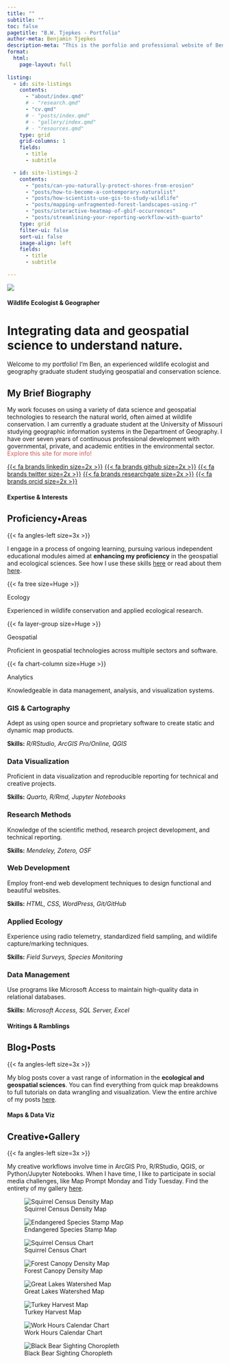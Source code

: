 ---
title: ""
subtitle: ""
toc: false
pagetitle: "B.W. Tjepkes - Portfolio"
author-meta: Benjamin Tjepkes
description-meta: "This is the porfolio and professional website of Benjamin Tjepkes."
format: 
  html:
    page-layout: full
    
listing:
  - id: site-listings
    contents:
      - "about/index.qmd"
      # - "research.qmd"
      - "cv.qmd"
      # - "posts/index.qmd"
      # - "gallery/index.qmd"
      # - "resources.qmd"
    type: grid
    grid-columns: 1
    fields: 
      - title
      - subtitle

  - id: site-listings-2
    contents:
      - "posts/can-you-naturally-protect-shores-from-erosion"
      - "posts/how-to-become-a-contemporary-naturalist"
      - "posts/how-scientists-use-gis-to-study-wildlife"
      - "posts/mapping-unfragmented-forest-landscapes-using-r"
      - "posts/interactive-heatmap-of-gbif-occurrences"
      - "posts/streamlining-your-reporting-workflow-with-quarto"
    type: grid
    filter-ui: false
    sort-ui: false
    image-align: left
    fields: 
      - title
      - subtitle

---

::: {.intro-banner .slide-in }

::: {.intro-headshot}

![](assets/img-ben-with-bear-2.jpg){.nolightbox .headshot-img}

:::


::: {.intro-content }
#### Wildlife Ecologist & Geographer
# Integrating data and geospatial science to understand nature.

Welcome to my portfolio! I'm Ben, an experienced wildlife ecologist and geography graduate student studying geospatial and conservation science.

:::
:::

::: {.index-intro-start}

::: {.index-intro-start-text}

## My Brief Biography

My work focuses on using a variety of data science and geospatial technologies to research the natural world, often aimed at wildlife conservation. I am currently a graduate student at the University of Missouri studying geographic information systems in the Department of Geography. I have over seven years of continuous professional development with governmental, private, and academic entities in the environmental sector. <span style="color:indianred;">Explore this site for more info!</span>

::: {.index-intro-start-icons}
[{{< fa brands linkedin size=2x >}}](https://www.linkedin.com/in/benjamintjepkes/) [{{< fa brands github size=2x >}}](https://github.com/btjepkes) [{{< fa brands twitter size=2x >}}](https://twitter.com/BTjepkes) [{{< fa brands researchgate size=2x >}}](https://www.researchgate.net/profile/Benjamin-Tjepkes) [{{< fa brands orcid size=2x >}}](https://orcid.org/0009-0002-5524-2675)
:::
:::

::: {.index-intro-start-buttons}




::: {#site-listings}

:::

:::

:::


:::{.about}

#### Expertise & Interests {.index-h4}
::: {.index-section-heading}
## Proficiency&#x2022;Areas {.index-h2}
::: {.index-h2-line}
:::
::: {.index-h2-icon}
{{< fa angles-left size=3x >}}
:::
:::
:::

:::{.index-section-text}
I engage in a process of ongoing learning, pursuing various independent educational modules aimed at **enhancing my proficiency** in the geospatial and ecological sciences. See how I use these skills [here](gallery/index.qmd) or read about them [here](posts/index.qmd).
:::

::: {.intro-icons}
::: {.icon-col}
::: {.icon-col-icon}
{{< fa tree size=Huge >}}
:::
::: {.icon-col-heading}
Ecology
:::
Experienced in wildlife conservation and applied ecological research.
:::
::: {.icon-col}
::: {.icon-col-icon}
{{< fa layer-group size=Huge >}}
:::
::: {.icon-col-heading}
Geospatial
:::
Proficient in geospatial technologies across multiple sectors and software.
:::
::: {.icon-col}
::: {.icon-col-icon}
{{< fa chart-column size=Huge >}}
:::
::: {.icon-col-heading}
Analytics
:::
Knowledgeable in data management, analysis, and visualization systems.
:::
:::


::: {.content-block}

::: {.features}

::: {.feature}

### GIS & Cartography

Adept as using open source and proprietary software to create static and dynamic map products.

::: {.learn-more}

**Skills:** *R/RStudio, ArcGIS Pro/Online, QGIS*

:::
:::
::: {.feature}

### Data Visualization

Proficient in data visualization and reproducible reporting for technical and creative projects.

::: {.learn-more}

**Skills:** *Quarto, R/Rmd, Jupyter Notebooks*
:::
:::
::: {.feature}

### Research Methods

Knowledge of the scientific method, research project development, and technical reporting.

::: {.learn-more}

**Skills:** *Mendeley, Zotero, OSF*
:::
:::
::: {.feature}

### Web Development

Employ front-end web development techniques to design functional and beautiful websites.

::: {.learn-more}

**Skills:** *HTML, CSS, WordPress, Git/GitHub*
:::
:::
::: {.feature}

### Applied Ecology

Experience using radio telemetry, standardized field sampling, and wildlife capture/marking techniques.

::: {.learn-more}

**Skills:** *Field Surveys, Species Monitoring*
:::
:::
::: {.feature}

### Data Management

Use programs like Microsoft Access to maintain high-quality data in relational databases.

::: {.learn-more}

**Skills:** *Microsoft Access, SQL Server, Excel*
:::
:::
:::
:::

::: {.about}

#### Writings & Ramblings {.index-h4}

::: {.index-section-heading}
## Blog&#x2022;Posts {.index-h2}

::: {.index-h2-line}
:::

::: {.index-h2-icon}
{{< fa angles-left size=3x >}}
:::
:::

:::

:::{.index-section-text}

My blog posts cover a vast range of information in the **ecological and geospatial sciences**. You can find everything from quick map breakdowns to full tutorials on data wrangling and visualization. View the entire archive of my posts [here](posts/index.qmd).

:::


::: {#site-listings-2}

:::






::: {.about}

#### Maps & Data Viz {.index-h4}

::: {.index-section-heading}
## Creative&#x2022;Gallery {.index-h2}

::: {.index-h2-line}
:::

::: {.index-h2-icon}
{{< fa angles-left size=3x >}}
:::
:::

:::

:::{.index-section-text}

My creative workflows involve time in ArcGIS Pro, R/RStudio, QGIS, or Python/Jupyter Notebooks. When I have time, I like to participate in social media challenges, like Map Prompt Monday and Tidy Tuesday. Find the entirety of my gallery [here](gallery/index.qmd).

:::


::: {.gallery}

![Squirrel Census Density Map](./gallery/2018-squirrel-census-sighting-map/img-map-001v2.png){group="personal-projects"
description="2018 Squirrel Census Sighting Density Map"}

![Endangered Species Stamp Map](./gallery/endangered-species-stamp-collection-map/img-map-endangeredstamps.png){group="personal-projects"
description="Endangered Species Stamps Range Map"}

![Squirrel Census Chart](./gallery/img-table-001.png){group="personal-projects"
description="2018 Squirrel Census Sighting Table"}

![Forest Canopy Density Map](./gallery/img-map-10.jpg){group="personal-projects"
description="Missouri Tree Canopy Density Map"}

![Great Lakes Watershed Map](./gallery/img-map-11.jpg){group="personal-projects"
description="Great Lakes Watershed Map"}

![Turkey Harvest Map](./gallery/img-turkey-harvest-maps.png){group="personal-projects"
}

![Work Hours Calendar Chart](./gallery/img-calendar.jpeg){group="personal-projects"
}

![Black Bear Sighting Choropleth](./gallery/img-map-5.jpg){group="personal-projects"
}


:::

